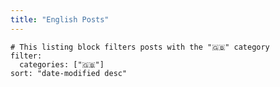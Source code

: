 ```yaml
---
title: "English Posts"
---
```


```.listings
# This listing block filters posts with the "🇬🇧" category
filter:
  categories: ["🇬🇧"]
sort: "date-modified desc"
```
